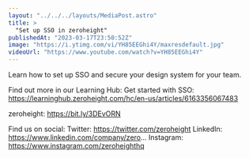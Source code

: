 ```yaml
---
layout: "../../../layouts/MediaPost.astro"
title: >
  "Set up SSO in zeroheight"
publishedAt: "2023-03-17T23:50:52Z"
image: "https://i.ytimg.com/vi/YH85EEGhi4Y/maxresdefault.jpg"
videoUrl: "https://www.youtube.com/watch?v=YH85EEGhi4Y"
---
```


Learn how to set up SSO and secure your design system for your team.

Find out more in our Learning Hub:
Get started with SSO: https://learninghub.zeroheight.com/hc/en-us/articles/6163356067483

zeroheight: https://bit.ly/3DEvORN

Find us on social:
Twitter: https://twitter.com/zeroheight
LinkedIn: https://www.linkedin.com/company/zero...
Instagram: https://www.instagram.com/zeroheighthq
